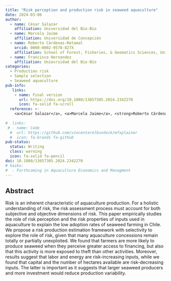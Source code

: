 ```yaml
---
title: "Risk perception and production risk in seaweed aquaculture"
date: 2024-03-06
author:
  - name: César Salazar
    affiliation: Universidad del Bio-Bio
  - name: Marcela Jaime
    affiliation: Universidad de Concepción
  - name: Roberto Cárdenas-Retamal
    orcid: 0000-0002-9578-827X
    affiliation: School of Forest, Fisheries, & Geomatics Sciences, University of Florida
  - name: Francisco Hernandez
    affiliation: Unievrsidad del Bio-Bío
categories:
  - Production risk
  - Sample selection
  - Seaweed aquaculture
pub-info:
   links:
    - name: Final version
      url: https://doi.org/10.1080/13657305.2024.2342270
      icon: fa-solid fa-scroll
  reference: >-
    <a>César Salazar</a>, <a>Marcela Jaime</a>, <strong>Roberto Cárdenas-Retamal</strong> and <a>Francisco Hernandez</a>. (2024) “Risk perception and production risk in seaweed aquaculture”. <em>Aquaculture Economics & Management</em> 1 - 29., doi: <a href="https://doi.org/10.1080/13657305.2024.2342270"><code>10.1080/13657305.2024.2342270</code></a>
  
#  links:
 # - name: Code
  #  url: https://github.com/vincentarelbundock/mfxplainer
  #  icon: fa-brands fa-github
pub-status: 
  status: Writing
  class: warning
  icon: fa-solid fa-pencil
doi: 10.1080/13657305.2024.2342270 
# haiku:
#  - Forthcoming in Aquaculture Economics and Managment
---
```



## Abstract

Risk is an inherent characteristic of aquaculture production. For a holistic understanding of risk, the risk assessment process must account for both subjective and objective dimensions of risk. This paper empirically studies the role of risk perception and the risk properties of inputs used in aquaculture to explain the low adoption rates of seaweed farming in Chile. We propose a risk production estimation framework with selectivity to explore the role of risk, given that many aquaculture concessions remain totally or partially unexploited. We found that farmers are more likely to produce seaweed when they perceive greater access to financing, but also that this activity is more exposed to theft than other activities. Moreover, results suggest that labor and energy are risk-increasing inputs, while we found that capital and the number of hectares available are risk-decreasing inputs. The latter is important as it suggests that larger seaweed producers and more investment would reduce production variability.